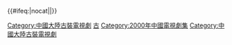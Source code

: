 {{Navbox
|bodyclass=hlist

|name = 2000年中國大陸古裝/民初電視劇
|title = [[中国古代题材电视剧列表|2000年中國大陸古裝/民初電視劇]]
|state = collapsed
|group1 = 春秋戰國
|list1 = 
*[[孙子兵法与三十六计]]
|group2 = 漢
|list2 = 
*[[八岁龙爷闹东京]]
|group3 = 隋唐
|list3 = 
*[[王勃之死]]
*[[乱世桃花]]
*[[新少林寺]]
*[[大明宫词]]
*[[快嘴李翠莲]]
|group4 = 宋
|list4 =  
*[[少年包青天]](一)
*[[包公生死劫]]
|group5 = 明
|list5 = 
*[[海瑞 (电视剧)|海瑞]]
*[[绝色双娇]]
*[[侠女闯天关]]
*[[桃花扇传奇]]
|group6 = 清
|list6 = 
*[[太平天國 (2000年電視劇)|太平天國]]
*[[张文祥刺马]]
*[[小寶與康熙 (電視劇)|小寶與康熙]]
*[[怀玉公主]]
*[[铁齿铜牙纪晓岚]]
*[[飛龍在天 (電視劇)|飞龙在天]]
*[[康熙微服私访记]]3
|group7 =民初
|list7 = 
*[[长缨在手]]
*[[蓝色妖姬 (电视剧)|蓝色妖姬]]
*[[一剪梅 (電視劇)|一剪梅]]
|group8 = 武俠
|list8 = 
*[[多情劍客無情劍]](小李飛刀)
*[[绝命鸳鸯]](凡人杨大头)
|group9= 神話/傳說
|list9 = 
*[[天地传说之鱼美人]]
*[[春光灿烂猪八戒]]
*[[人鬼情缘]]
*[[西游记后传]]
*[[西厢传奇]]
|below = '''2000年''' → [[Template:2001年中國大陸古裝/民初電視劇|2001年]]
}}<includeonly>{{#ifeq:{{{1}}}|nocat||[[Category:中國大陸古裝電視劇]]}}</includeonly>
<noinclude>[[Category:中国电视剧模板|古]]
[[Category:2000年中國電視劇集]]
[[Category:中國大陸古裝電視劇]]</noinclude>